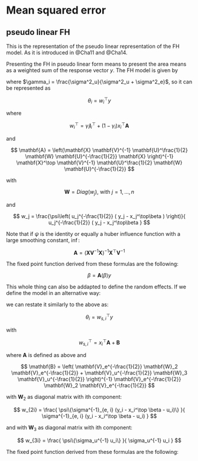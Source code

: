 # Mean squared error
## pseudo linear FH

This is the representation of the pseudo linear representation of the FH model.
As it is introduced in @Cha11 and @Cha14.

Presenting the FH in pseudo linear form means to present the area means as a
weighted sum of the response vector $y$. The FH model is given by

\begin{align}
\theta_i = \gamma_i y_i + (1 - \gamma_i) x_i^\top \beta 
\end{align}

where $\gamma_i = \frac{\sigma^2_u}{\sigma^2_u + \sigma^2_e}$, so it can be represented as

$$
\theta_i = w_i^\top y
$$

where 

$$
w_i^\top = \gamma_i \mathbf{I}^\top_i + (1 - \gamma_i) x_i^\top \mathbf{A}
$$

and 

$$
\mathbf{A} = \left(\mathbf{X} \mathbf{V}^{-1} \mathbf{U}^\frac{1}{2} \mathbf{W} \mathbf{U}^{-\frac{1}{2}} \mathbf{X} \right)^{-1} \mathbf{X}^\top \mathbf{V}^{-1} \mathbf{U}^\frac{1}{2} \mathbf{W} \mathbf{U}^{-\frac{1}{2}}
$$

with 

$$
\mathbf{W} = Diag(w_j)\text{, with } j = 1, \dots, n
$$

and

$$
w_j = \frac{\psi\left( u_j^{-\frac{1}{2}} ( y_j - x_j^\top\beta ) \right)}{ u_j^{-\frac{1}{2}} ( y_j - x_j^\top\beta }
$$

Note that if $\psi$ is the identity or equally a huber influence function with a large smoothing constant, \ie $\inf$:

$$
\mathbf{A} = \left(\mathbf{X} \mathbf{V}^{-1} \mathbf{X} \right)^{-1} \mathbf{X}^\top \mathbf{V}^{-1}
$$

The fixed point function derived from these formulas are the following:

$$
\beta = \mathbf{A}(\beta) y
$$


This whole thing can also be addapted to define the random effects. If we define the model in an alternative way:

\begin{align}
\theta_i = x_i^\top \beta + u_i
\end{align}

we can restate it similarly to the above as:

$$
\theta_i = w_{s, i}^\top y
$$

with 

$$
w_{s, i}^\top = x_i^\top \mathbf{A} + \mathbf{B}
$$

where $\mathbf{A}$ is defined as above and 

$$
\mathbf{B} = 
\left(
  \mathbf{V}_e^{-\frac{1}{2}} \mathbf{W}_2 \mathbf{V}_e^{-\frac{1}{2}} +
  \mathbf{V}_u^{-\frac{1}{2}} \mathbf{W}_3 \mathbf{V}_u^{-\frac{1}{2}}
\right)^{-1} 
\mathbf{V}_e^{-\frac{1}{2}} \mathbf{W}_2 \mathbf{V}_e^{-\frac{1}{2}}
$$

with $\mathbf{W}_2$ as diagonal matrix with ith component:

$$
w_{2i} = 
\frac{
  \psi\{\sigma^{-1}_{e, i} (y_i - x_i^\top \beta - u_i)\}
}{
  \sigma^{-1}_{e, i} (y_i - x_i^\top \beta - u_i)
}
$$

and with $\mathbf{W}_3$ as diagonal matrix with ith component:

$$
w_{3i} = \frac{
  \psi\{\sigma_u^{-1} u_i\}
}{
  \sigma_u^{-1} u_i
}
$$

The fixed point function derived from these formulas are the following:

\begin{align*}
u &= \mathbf{B}(u)\left(\mathbf{I} - \mathbf{X}\mathbf{A}\right)y \\
  &= \mathbf{B}(u)\left(y - \mathbf{X}\beta\right)
\end{align*}







